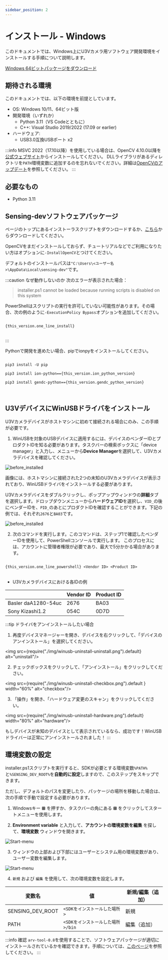 ```yaml
---
sidebar_position: 2
---
```


# インストール - Windows
このドキュメントでは、Windows上にU3Vカメラ用ソフトウェア開発環境をインストールする手順について説明します。


<div class="jsx-section">
<div class="board">
<a class="card" href={this_version.latest_installer_URL}>Windows 64ビットパッケージをダウンロード</a>
</div></div>

## 期待される環境

このドキュメントでは、以下の環境を前提としています。

* OS: Windows 10/11、64ビット版
* 開発環境（いずれか）
    * Python 3.11（VS Codeとともに）
    * C++: Visual Studio 2019/2022 (17.09 or earlier)
* ハードウェア:
    * USB3.0互換USBポート x2

:::info
MSVC 2022（17.10以降）を使用している場合は、OpenCV 4.10.0以降を[公式ウェブサイト](https://opencv.org/)からインストールしてください。
DLLライブラリがあるディレクトリを`PATH`環境変数に追加するのを忘れないでください。詳細は[OpenCVのアップデート](../external/OpenCV/update-opencv)を参照してください。
:::

## 必要なもの

* Python 3.11

## Sensing-devソフトウェアパッケージ

ページのトップにあるインストーラスクリプトをダウンロードするか、<a href={this_version.latest_installer_URL}>こちら</a>からダウンロードしてください。

<AddMsiInstructionIfLatest islatest={this_version.is_latest} version={this_version.latest_version}/>

OpenCVをまだインストールしておらず、チュートリアルなどでご利用になりたい方はオプションに`-InstallOpenCV`とつけてください。

デフォルトのインストールパスは`"C:\Users\<ユーザー名>\AppData\Local\sensing-dev"`です。

:::caution なぜ動作しないのか
次のエラーが表示された場合：

> installer.ps1 cannot be loaded because running scripts is disabled on this system

PowerShellはスクリプトの実行を許可していない可能性があります。その場合、次の例のように`-ExecutionPolicy Bypass`オプションを追加してください。

<pre>
<code class="language-powershell">
{this_version.one_line_install}
</code>
</pre>
:::

Pythonで開発を進めたい場合、pipでionpyをインストールしてください。

<pre>
<code class="language-bash">
pip3 install -U pip<br />
pip3 install ion-python=={this_version.ion_python_version}<br />
pip3 install gendc-python=={this_version.gendc_python_version}<br />
</code>
</pre>


## U3VデバイスにWinUSBドライバをインストール

U3Vカメラデバイスがホストマシンに初めて接続される場合にのみ、この手順が必要です。

1. WinUSBを対象のUSBデバイスに適用するには、デバイスのベンダーIDとプロダクトIDを知る必要があります。タスクバーの検索ボックスに「device manager」と入力し、メニューから**Device Manager**を選択して、U3Vカメラデバイスを確認してください。

![before_installed](./img/winusb-install-before_installed.png)

画像には、ホストマシンに接続された2つの未知のU3Vカメラデバイスが表示されており、WinUSBドライバをインストールする必要があります。

U3Vカメラデバイスをダブルクリックし、ポップアップウィンドウの**詳細**タブを選択します。ドロップダウンメニューから**ハードウェアID**を選択し、`VID_`の後にベンダーIDを、`PID_`のあとにプロダクトIDを確認することができます。下記の例では、それぞれ`2676`と`BA03`です。

![before_installed](./img/winusb-install-vendorid.png)

2. 次のコマンドを実行します。このコマンドは、ステップ1で確認したベンダーIDを使用して、PowerShellコンソールで実行します。
このプロセスには、アカウントに管理者権限が必要であり、最大で5分かかる場合があります。

<pre>
<code class="language-powershell">
{this_version.one_line_powershell} &lt;Vendor ID&gt; &lt;Product ID&gt;
</code>
</pre>

* U3Vカメラデバイスにおける各IDの例

|                     | Vendor ID | Product ID |
|---------------------|-----------|------------|
| Basler daA1280-54uc | 2676      | BA03       |
| Sony Kizashi1.2     | 054C      | 0D7D       |

:::tip ドライバをアンインストールしたい場合

1. 再度デバイスマネージャーを開き、デバイスを右クリックして、「デバイスのアンインストール」を選択してください。

<img src={require("./img/winusb-uninstall-uninstall.png").default} alt="uninstall"/>

2. チェックボックスをクリックして、「アンインストール」をクリックしてください。

<img src={require("./img/winusb-uninstall-checkbox.png").default } width="60%" alt="checkbox"/>

3. 「操作」を開き、「ハードウェア変更のスキャン」をクリックしてください。

<img src={require("./img/winusb-uninstall-hardware.png").default} width="80%" alt="hardware"/>

もしデバイスが未知のデバイスとして表示されているなら、成功です！WinUSBドライバーは正常にアンインストールされました！
:::


## 環境変数の設定

installer.ps1スクリプトを実行すると、SDKが必要とする環境変数`%PATH%`と`%SENSING_DEV_ROOT%`を**自動的に設定**しますので、このステップをスキップできます。

ただし、デフォルトのパスを変更したり、パッケージの場所を移動した場合は、次の手順で手動で設定する必要があります。

1. Windowsキー **&#8862;** を押すか、タスクバーの角にある **&#8862;** をクリックしてスタートメニューを使用します。

2. **Environment variable** と入力して、**アカウントの環境変数を編集** を探して、**環境変数** ウィンドウを開きます。

![Start-menu](./img/start-menu.png)

3. ウィンドウの上部および下部にはユーザーとシステム用の環境変数があり、ユーザー変数を編集します。

![Start-menu](./img/environment-variables.png)

4. `新規` および `編集` を使用して、次の環境変数を設定します。

| 変数名 | 値 | 新規/編集（追加） |
| --------   | ------- | ------- |
| SENSING_DEV_ROOT | `<SDKをインストールした場所>` | 新規 |
| PATH | `<SDKをインストールした場所>/bin` | 編集（追加） |

:::info 確認
`arv-tool-0.8`を使用することで、ソフトウェアパッケージが適切にインストールされているかを確認できます。手順については、[このページ](../external/aravis/arv-tools.md)を参照してください。
:::
